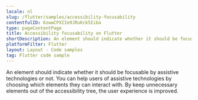 ```yaml
---
locale: nl
slug: /flutter/samples/accessibility-focusability
contentfulID: 6zwwCPXIIe9JRuKck5Iiba
type: pageContentPage
title: Accessibility focusability on Flutter
shortDescription: An element should indicate whether it should be focusable by assistive technologies or not.
platformFilter: Flutter
layout: Layout - Code samples
tag: Flutter code sample
---
```


An element should indicate whether it should be focusable by assistive technologies or not. You can help users of assistive technologies by choosing which elements they can interact with. By keep unnecessary elements out of the accessibility tree, the user experience is improved.

<CodeSample id="accessibility-focusable" locale="nl" platform="flutter"/>